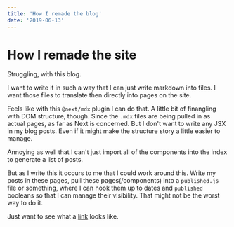 ```yaml
---
title: 'How I remade the blog'
date: '2019-06-13'
---
```


# How I remade the site

Struggling, with this blog.

I want to write it in such a way that I can just write markdown into files. I want those files to translate then directly into pages on the site.

Feels like with this `@next/mdx` plugin I can do that. A little bit of finangling with DOM structure, though. Since the `.mdx` files are being pulled in as actual pages, as far as Next is concerned. But I don't want to write any JSX in my blog posts. Even if it might make the structure story a little easier to manage.

Annoying as well that I can't just import all of the components into the index to generate a list of posts.

But as I write this it occurs to me that I could work around this. Write my posts in these pages, pull these pages(/components) into a `published.js` file or something, where I can hook them up to dates and `published` booleans so that I can manage their visibility. That might not be the worst way to do it.

Just want to see what a [link](/) looks like.
